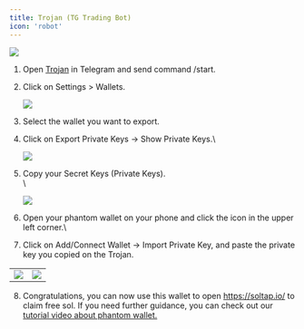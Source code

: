 ```yaml
---
title: Trojan (TG Trading Bot)
icon: 'robot'
---
```


![](https://2619786285-files.gitbook.io/~/files/v0/b/gitbook-x-prod.appspot.com/o/spaces%2FM0pXZISmirZR5oaAIkSt%2Fuploads%2Ft7rITI7QZwZpRfLQtdO1%2F14.png?alt=media&token=4d646187-054d-4363-8e27-5739afa9eff6)


1. Open [Trojan](https://t.me/solana_trojanbot) in Telegram and send command /start.

2. &#x20;Click on Settings > Wallets.

   ![](https://2619786285-files.gitbook.io/~/files/v0/b/gitbook-x-prod.appspot.com/o/spaces%2FM0pXZISmirZR5oaAIkSt%2Fuploads%2FKRd9NakGDke4nBAWPgm2%2Fimage.png?alt=media&token=f4f1cf07-9124-4656-ae36-8cb5b04f5105)


3. Select the wallet you want to export.

4. Click on Export Private Keys -> Show Private Keys.\\

   ![](https://2619786285-files.gitbook.io/~/files/v0/b/gitbook-x-prod.appspot.com/o/spaces%2FM0pXZISmirZR5oaAIkSt%2Fuploads%2FkL0VdFVnDoKeAm21oeQK%2Fimage.png?alt=media&token=f6eb3c46-c311-4e12-9b27-ed36121fefd1)


5. Copy your Secret Keys (Private Keys).\
   \\

   ![](https://2619786285-files.gitbook.io/~/files/v0/b/gitbook-x-prod.appspot.com/o/spaces%2FM0pXZISmirZR5oaAIkSt%2Fuploads%2F62MK9w1cFLVnPytybguZ%2Fimage.png?alt=media&token=41220a25-924b-49e2-bc76-75139ffd209f)


6. Open your phantom wallet on your phone and click the icon in the upper left corner.\\

7. Click on Add/Connect Wallet -> Import Private Key, and paste the private key you copied on the Trojan.

|  |  |
| --- | --- |
| ![](https://2619786285-files.gitbook.io/~/files/v0/b/gitbook-x-prod.appspot.com/o/spaces%2FM0pXZISmirZR5oaAIkSt%2Fuploads%2F1LDojxQ4Mhx51BLLIUOc%2FPhantom.png?alt=media&token=b4408396-4169-4f62-aa7b-17f139131e95) | ![](https://2619786285-files.gitbook.io/~/files/v0/b/gitbook-x-prod.appspot.com/o/spaces%2FM0pXZISmirZR5oaAIkSt%2Fuploads%2FOeiin174gPTCM3Agb2ga%2FPhantom%202.png?alt=media&token=94c344be-9e2b-453f-b851-467c6335c981) |

8. Congratulations, you can now use this wallet to open <https://soltap.io/> to claim free sol. If you need further guidance, you can check out our [tutorial video about phantom wallet.](https://soltap.gitbook.io/docs/how-to-claim-sol/phantom)